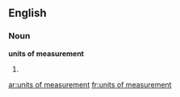 ==English==

===Noun===
'''units of measurement'''

# {{plural of|unit of measurement}}

[[ar:units of measurement]]
[[fr:units of measurement]]